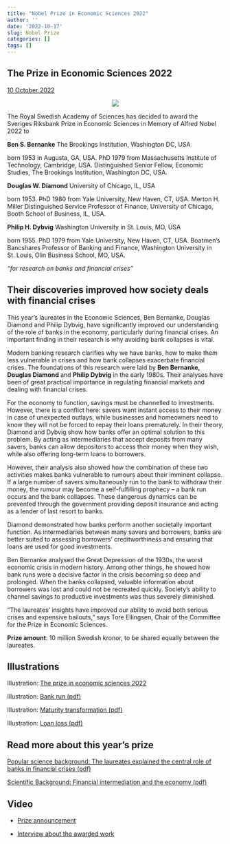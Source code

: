```yaml
---
title: "Nobel Prize in Economic Sciences 2022"
author: ''
date: '2022-10-17'
slug: Nobel Prize
categories: []
tags: []
---
```

<!-- https://www.nobelprize.org/prizes/economic-sciences/2022/summary/ -->
## The Prize in Economic Sciences 2022

[10 October 2022](/pdf/press-economicsciencesprize2022.pdf)

<center>

![](/image/nobelprize_econ22.png)

</center>


The Royal Swedish Academy of Sciences has decided to award the Sveriges Riksbank Prize in Economic Sciences in Memory of Alfred Nobel 2022 to

**Ben S. Bernanke**
The Brookings Institution, Washington DC, USA

born 1953 in Augusta, GA, USA. PhD 1979 from Massachusetts Institute of Technology, Cambridge, USA. Distinguished Senior Fellow, Economic Studies, The Brookings Institution, Washington DC, USA.

**Douglas W. Diamond**
University of Chicago, IL, USA

born 1953. PhD 1980 from Yale University, New Haven, CT, USA. Merton H. Miller Distinguished Service Professor of Finance, University of Chicago, Booth School of Business, IL, USA.


**Philip H. Dybvig**
Washington University in St. Louis, MO, USA

born 1955. PhD 1979 from Yale University, New Haven, CT, USA. Boatmen’s Bancshares Professor of Banking and Finance, Washington University in St. Louis, Olin Business School, MO, USA.

*“for research on banks and financial crises”*

## Their discoveries improved how society deals with financial crises

This year’s laureates in the Economic Sciences, Ben Bernanke, Douglas Diamond and Philip Dybvig, have significantly improved our understanding of the role of banks in the economy, particularly during financial crises. An important finding in their research is why avoiding bank collapses is vital.

Modern banking research clarifies why we have banks, how to make them less vulnerable in crises and how bank collapses exacerbate financial crises. The foundations of this research were laid by **Ben Bernanke, Douglas Diamond** and **Philip Dybvig** in the early 1980s. Their analyses have been of great practical importance in regulating financial markets and dealing with financial crises.

For the economy to function, savings must be channelled to investments. However, there is a conflict here: savers want instant access to their money in case of unexpected outlays, while businesses and homeowners need to know they will not be forced to repay their loans prematurely. In their theory, Diamond and Dybvig show how banks offer an optimal solution to this problem. By acting as intermediaries that accept deposits from many savers, banks can allow depositors to access their money when they wish, while also offering long-term loans to borrowers.

However, their analysis also showed how the combination of these two activities makes banks vulnerable to rumours about their imminent collapse. If a large number of savers simultaneously run to the bank to withdraw their money, the rumour may become a self-fulfilling prophecy – a bank run occurs and the bank collapses. These dangerous dynamics can be prevented through the government providing deposit insurance and acting as a lender of last resort to banks.

Diamond demonstrated how banks perform another societally important function. As intermediaries between many savers and borrowers, banks are better suited to assessing borrowers’ creditworthiness and ensuring that loans are used for good investments.

Ben Bernanke analysed the Great Depression of the 1930s, the worst economic crisis in modern history. Among other things, he showed how bank runs were a decisive factor in the crisis becoming so deep and prolonged. When the banks collapsed, valuable information about borrowers was lost and could not be recreated quickly. Society’s ability to channel savings to productive investments was thus severely diminished.

“The laureates’ insights have improved our ability to avoid both serious crises and expensive bailouts,” says Tore Ellingsen, Chair of the Committee for the Prize in Economic Sciences.

**Prize amount**: 10 million Swedish kronor, to be shared equally between the laureates.

## Illustrations

Illustration: [The prize in economic sciences 2022](/image/press-economicsciencesprize2022-figure1a.pdf)

Illustration: [Bank run (pdf)](/image/press-economicsciencesprize2022-figure1.pdf)

Illustration: [Maturity transformation (pdf)](/image/press-economicsciencesprize2022-figure2.pdf)

Illustration: [Loan loss (pdf)](/image/press-economicsciencesprize2022-figure3.pdf)

## Read more about this year’s prize

[Popular science background: The laureates explained the central role of banks in financial crises (pdf)](/pdf/popular-economicsciencesprize2022.pdf)

[Scientific Background: Financial intermediation and the economy (pdf)](/pdf/advanced-economicsciencesprize2022-2.pdf)

## Video

- [Prize announcement](https://www.youtube.com/watch?v=tJhbHt5zX5o&t=41s)

- [Interview about the awarded work](https://www.youtube.com/watch?v=rQu-R7epxdM&t=148s)


<!-- ## What have we covered this week? -->

<!-- - [Kelvin's Presentation about BING](/pdf/Presentation Microsoft Bing_Kelvin.pdf) -->

<!-- - [Case Study 1.2: AMAZON](/pdf/case_study_2.pdf) -->

<!-- - [Price Discrimination on Line](/pdf/PriceDiscriminationOnLine.pdf) -->

<!-- - [Shiller's Paper](/pdf/Shiller - Approximating Purchase Propensities and Reservation Prices from Broad Consumer Tracking.pdf) -->


<!-- ## Video Link -->

<!-- Video recording of lecture is available at [here](https://ksu.zoom.us/rec/play/WhJG9Yzh2oHQ0etSPXfP_9PBd0SJbL3rSNYm4_WmrM61gzdfBrTs-dhEGTVDKsVZdLxhblcnY41pi8Mr.KmbLy0ksfxEcI_5k?continueMode=true&_x_zm_rtaid=Y8Wh0dHdRjyZVSG90zjOeQ.1666064580079.e557f76a066d79ec5ead26a407f8c983&_x_zm_rhtaid=893) -->